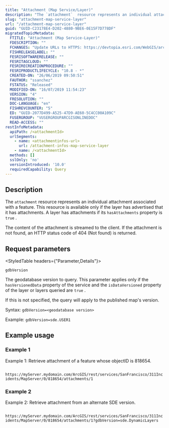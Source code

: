 ```yaml
---
title: "Attachment (Map Service/Layer)"
description: "The `attachment`  resource represents an individual attachment associated with a feature."
slug: "attachment-map-service-layer"
url: "/attachment-map-service-layer"
guid: "GUID-C23178E4-D202-4880-9BE6-0E15F7D778DF"
migratedTopicMetadata:
  FTITLE: "Attachment (Map Service-Layer)"
  FDESCRIPTION: ""
  FCHANGES: "Update URLs to HTTPS: https://devtopia.esri.com/WebGIS/arcgis-rest-api-documentation/issues/181"
  FISHRELEASELABEL: ""
  FESRISOFTWARERELEASE: ""
  FESRITAGCLOUD: ""
  FESRIRECREATIONPROCEDURE: ""
  FESRIPRODUCTLIFECYCLE: "10.8 - *"
  CREATED-ON: "26/06/2019 09:50:51"
  FAUTHOR: "ssanchez"
  FSTATUS: "Released"
  MODIFIED-ON: "16/07/2019 11:54:23"
  VERSION: "4"
  FRESOLUTION: ""
  DOC-LANGUAGE: "en"
  FISHREVCOUNTER: "5"
  ED: "GUID-2077D499-A525-47D9-AE60-5C4CC00A109C"
  FUSERGROUP: "VUSERGROUPARCGISONLINEDOC"
  READ-ACCESS: ""
restInfoMetadata:
  apiPath: /<attachmentId>
  urlSegments:
    - name: <attachmentinfos-url>
      url: /attachment-infos-map-service-layer
    - name: /<attachmentId>
  methods: []
  sslOnly: 'no'
  versionIntroduced: '10.0'
  requiredCapability: Query
---
```


## Description

The `attachment`  resource represents an individual attachment associated with a feature. This resource is available only if the layer has advertised that it has attachments. A layer has attachments if its `hasAttachments`  property is `true` . 

The content of the attachment is streamed to the client. If the attachment is not found, an HTTP status code of 404 (Not found) is returned.

##  Request parameters 

<StyledTable headers={"Parameter,Details"}>

<StyledTableRow>

<StyledTableCell cellStyle="markdown">

`gdbVersion` 

</StyledTableCell>

<StyledTableCell cellStyle="markdown">

The geodatabase version to query. This parameter applies only if the `hasVersionedData`  property of the service and the `isDataVersioned`  property of the layer or layers queried are `true` .

If this is not specified, the query will apply to the published map's version.

Syntax: `gdbVersion=<geodatabase version>` 

Example: `gdbVersion=sde.USER1` 

</StyledTableCell>

</StyledTableRow>

</StyledTable>

## Example usage

### Example 1

Example 1: Retrieve attachment of a feature whose objectID is 818654.

` https://myServer.mydomain.com/ArcGIS/rest/services/SanFrancisco/311Incidents/MapServer/0/818654/attachments/1` 

### Example 2

Example 2: Retrieve attachment from an alternate SDE version.

` https://myServer.mydomain.com/ArcGIS/rest/services/SanFrancisco/311Incidents/MapServer/0/818654/attachments/1?gdbVersion=sde.DynamicLayers` 
